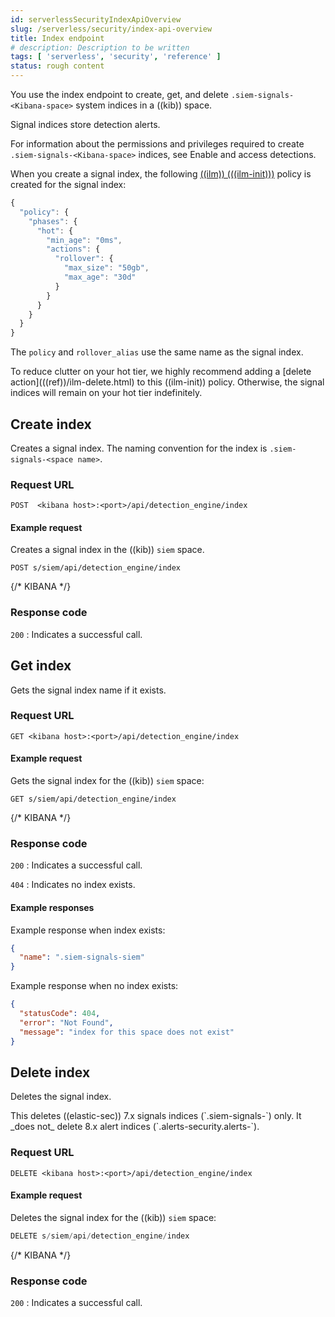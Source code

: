 ```yaml
---
id: serverlessSecurityIndexApiOverview
slug: /serverless/security/index-api-overview
title: Index endpoint
# description: Description to be written
tags: [ 'serverless', 'security', 'reference' ]
status: rough content
---
```


<div id="index-api-overview"></div>

You use the index endpoint to create, get, and delete
`.siem-signals-<Kibana-space>` system indices in a ((kib)) space.

<DocCallOut title="Note">
Signal indices store detection alerts.
</DocCallOut>

For information about the permissions and privileges required to create
`.siem-signals-<Kibana-space>` indices, see <DocLink id="serverlessSecurityDetectionsPermissionsSection" section="enable-and-access-detections">Enable and access detections</DocLink>.

When you create a signal index, the following
[((ilm)) (((ilm-init)))](((ref))/getting-started-index-lifecycle-management.html)
policy is created for the signal index:

```js
{
  "policy": {
    "phases": {
      "hot": {
        "min_age": "0ms",
        "actions": {
          "rollover": {
            "max_size": "50gb",
            "max_age": "30d"
          }
        }
      }
    }
  }
}
```

The `policy` and `rollover_alias` use the same name as the signal index.

<DocCallOut title="Note">
To reduce clutter on your hot tier, we highly recommend adding a [delete action](((ref))/ilm-delete.html) to this ((ilm-init)) policy. Otherwise, the signal indices will remain on your hot tier indefinitely. 
</DocCallOut>

## Create index

Creates a signal index. The naming convention for the index is
`.siem-signals-<space name>`.

### Request URL

`POST  <kibana host>:<port>/api/detection_engine/index`

#### Example request

Creates a signal index in the ((kib)) `siem` space.

```console
POST s/siem/api/detection_engine/index
```
{/* KIBANA */}

### Response code

`200` 
    : Indicates a successful call.

## Get index

Gets the signal index name if it exists.

### Request URL

`GET <kibana host>:<port>/api/detection_engine/index`

#### Example request

Gets the signal index for the ((kib)) `siem` space:

```console
GET s/siem/api/detection_engine/index
```
{/* KIBANA */}

### Response code

`200` 
    : Indicates a successful call.

`404` 
    : Indicates no index exists.

#### Example responses

Example response when index exists:

```json
{
  "name": ".siem-signals-siem"
}
```

Example response when no index exists:

```json
{
  "statusCode": 404,
  "error": "Not Found",
  "message": "index for this space does not exist"
}
```

## Delete index

Deletes the signal index.

<DocCallOut title="Note">
This deletes ((elastic-sec)) 7.x signals indices (`.siem-signals-<space-id>`) only. It _does not_ delete 8.x alert indices (`.alerts-security.alerts-<space-id>`). 
</DocCallOut>

### Request URL

`DELETE <kibana host>:<port>/api/detection_engine/index`

#### Example request

Deletes the signal index for the ((kib)) `siem` space:

```js
DELETE s/siem/api/detection_engine/index
```
{/* KIBANA */}

### Response code

`200` 
    : Indicates a successful call.

